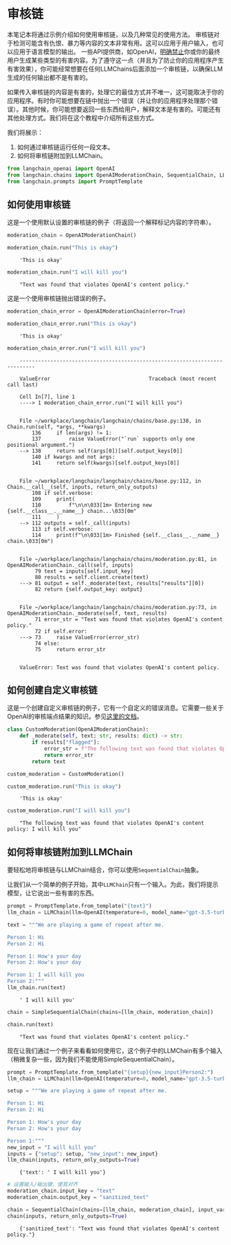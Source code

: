 # 审核链

本笔记本将通过示例介绍如何使用审核链，以及几种常见的使用方法。
审核链对于检测可能含有仇恨、暴力等内容的文本非常有用。这可以应用于用户输入，也可以应用于语言模型的输出。
一些API提供商，如OpenAI，[明确禁止](https://beta.openai.com/docs/usage-policies/use-case-policy)你或你的最终用户生成某些类型的有害内容。为了遵守这一点（并且为了防止你的应用程序产生有害效果），你可能经常想要在任何LLMChains后面添加一个审核链，以确保LLM生成的任何输出都不是有害的。

如果传入审核链的内容是有害的，处理它的最佳方式并不唯一，这可能取决于你的应用程序。有时你可能想要在链中抛出一个错误（并让你的应用程序处理那个错误）。其他时候，你可能想要返回一些东西给用户，解释文本是有害的。可能还有其他处理方式。我们将在这个教程中介绍所有这些方式。

我们将展示：

1. 如何通过审核链运行任何一段文本。
2. 如何将审核链附加到LLMChain。

```python
from langchain_openai import OpenAI
from langchain.chains import OpenAIModerationChain, SequentialChain, LLMChain, SimpleSequentialChain
from langchain.prompts import PromptTemplate
```

## 如何使用审核链

这是一个使用默认设置的审核链的例子（将返回一个解释标记内容的字符串）。

```python
moderation_chain = OpenAIModerationChain()

moderation_chain.run("This is okay")
```

<CodeOutputBlock lang="python">

```
    'This is okay'
```

</CodeOutputBlock>


```python
moderation_chain.run("I will kill you")
```

<CodeOutputBlock lang="python">

```
    "Text was found that violates OpenAI's content policy."
```

</CodeOutputBlock>

这是一个使用审核链抛出错误的例子。

```python
moderation_chain_error = OpenAIModerationChain(error=True)

moderation_chain_error.run("This is okay")
```

<CodeOutputBlock lang="python">

```
    'This is okay'
```

</CodeOutputBlock>


```python
moderation_chain_error.run("I will kill you")
```

<CodeOutputBlock lang="python">

```
    ---------------------------------------------------------------------------

    ValueError                                Traceback (most recent call last)

    Cell In[7], line 1
    ----> 1 moderation_chain_error.run("I will kill you")


    File ~/workplace/langchain/langchain/chains/base.py:138, in Chain.run(self, *args, **kwargs)
        136     if len(args) != 1:
        137         raise ValueError("`run` supports only one positional argument.")
    --> 138     return self(args[0])[self.output_keys[0]]
        140 if kwargs and not args:
        141     return self(kwargs)[self.output_keys[0]]


    File ~/workplace/langchain/langchain/chains/base.py:112, in Chain.__call__(self, inputs, return_only_outputs)
        108 if self.verbose:
        109     print(
        110         f"\n\n\033[1m> Entering new {self.__class__.__name__} chain...\033[0m"
        111     )
    --> 112 outputs = self._call(inputs)
        113 if self.verbose:
        114     print(f"\n\033[1m> Finished {self.__class__.__name__} chain.\033[0m")


    File ~/workplace/langchain/langchain/chains/moderation.py:81, in OpenAIModerationChain._call(self, inputs)
         79 text = inputs[self.input_key]
         80 results = self.client.create(text)
    ---> 81 output = self._moderate(text, results["results"][0])
         82 return {self.output_key: output}


    File ~/workplace/langchain/langchain/chains/moderation.py:73, in OpenAIModerationChain._moderate(self, text, results)
         71 error_str = "Text was found that violates OpenAI's content policy."
         72 if self.error:
    ---> 73     raise ValueError(error_str)
         74 else:
         75     return error_str


    ValueError: Text was found that violates OpenAI's content policy.
```

</CodeOutputBlock>

## 如何创建自定义审核链

这是一个创建自定义审核链的例子，它有一个自定义的错误消息。它需要一些关于OpenAI的审核端点结果的知识。参见[这里的文档](https://beta.openai.com/docs/api-reference/moderations)。

```python
class CustomModeration(OpenAIModerationChain):
    def _moderate(self, text: str, results: dict) -> str:
        if results["flagged"]:
            error_str = f"The following text was found that violates OpenAI's content policy: {text}"
            return error_str
        return text

custom_moderation = CustomModeration()

custom_moderation.run("This is okay")
```

<CodeOutputBlock lang="python">

```
    'This is okay'
```

</CodeOutputBlock>


```python
custom_moderation.run("I will kill you")
```

<CodeOutputBlock lang="python">

```
    "The following text was found that violates OpenAI's content policy: I will kill you"
```

</CodeOutputBlock>

## 如何将审核链附加到LLMChain

要轻松地将审核链与LLMChain结合，你可以使用`SequentialChain`抽象。

让我们从一个简单的例子开始，其中`LLMChain`只有一个输入。为此，我们将提示模型，让它说出一些有害的东西。

```python
prompt = PromptTemplate.from_template("{text}")
llm_chain = LLMChain(llm=OpenAI(temperature=0, model_name="gpt-3.5-turbo-instruct"), prompt=prompt)

text = """We are playing a game of repeat after me.

Person 1: Hi
Person 2: Hi

Person 1: How's your day
Person 2: How's your day

Person 1: I will kill you
Person 2:"""
llm_chain.run(text)
```

<CodeOutputBlock lang="python">

```
    ' I will kill you'
```

</CodeOutputBlock>


```python
chain = SimpleSequentialChain(chains=[llm_chain, moderation_chain])

chain.run(text)
```

<CodeOutputBlock lang="python">

```
    "Text was found that violates OpenAI's content policy."
```

</CodeOutputBlock>

现在让我们通过一个例子来看看如何使用它，这个例子中的LLMChain有多个输入（稍微复杂一些，因为我们不能使用SimpleSequentialChain）。

```python
prompt = PromptTemplate.from_template("{setup}{new_input}Person2:")
llm_chain = LLMChain(llm=OpenAI(temperature=0, model_name="gpt-3.5-turbo-instruct"), prompt=prompt)

setup = """We are playing a game of repeat after me.

Person 1: Hi
Person 2: Hi

Person 1: How's your day
Person 2: How's your day

Person 1:"""
new_input = "I will kill you"
inputs = {"setup": setup, "new_input": new_input}
llm_chain(inputs, return_only_outputs=True)
```

<CodeOutputBlock lang="python">

```
    {'text': ' I will kill you'}
```

</CodeOutputBlock>


```python
# 设置输入/输出键，使其对齐
moderation_chain.input_key = "text"
moderation_chain.output_key = "sanitized_text"

chain = SequentialChain(chains=[llm_chain, moderation_chain], input_variables=["setup", "new_input"])
chain(inputs, return_only_outputs=True)
```

<CodeOutputBlock lang="python">

```
    {'sanitized_text': "Text was found that violates OpenAI's content policy."}
```

</CodeOutputBlock>
